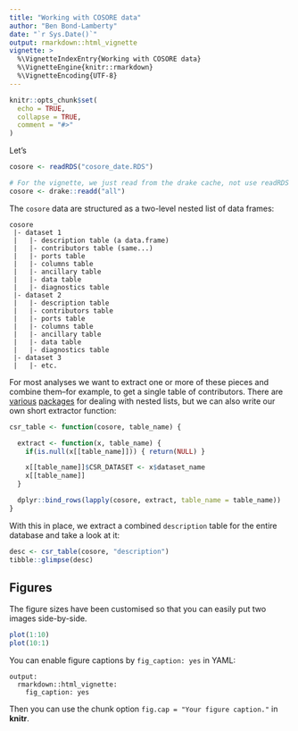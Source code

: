 ```yaml
---
title: "Working with COSORE data"
author: "Ben Bond-Lamberty"
date: "`r Sys.Date()`"
output: rmarkdown::html_vignette
vignette: >
  %\VignetteIndexEntry{Working with COSORE data}
  %\VignetteEngine{knitr::rmarkdown}
  %\VignetteEncoding{UTF-8}
---
```


```r
knitr::opts_chunk$set(
  echo = TRUE,
  collapse = TRUE,
  comment = "#>"
)
```

Let's 

```r
cosore <- readRDS("cosore_date.RDS")
```

```r
# For the vignette, we just read from the drake cache, not use readRDS as above
cosore <- drake::readd("all")
```

The `cosore` data are structured as a two-level nested list of data frames:

```
cosore
 |- dataset 1
 |   |- description table (a data.frame)
 |   |- contributors table (same...)
 |   |- ports table
 |   |- columns table
 |   |- ancillary table
 |   |- data table
 |   |- diagnostics table
 |- dataset 2
 |   |- description table
 |   |- contributors table
 |   |- ports table
 |   |- columns table
 |   |- ancillary table
 |   |- data table
 |   |- diagnostics table
 |- dataset 3
 |   |- etc.
```

For most analyses we want to extract one or more of these pieces and combine them--for example, to get a single table of contributors. There are [various](https://cran.r-project.org/package=purrr) [packages](https://cran.r-project.org/package=rlist) for dealing with nested lists, but we can also write our own short extractor function:

```r
csr_table <- function(cosore, table_name) {

  extract <- function(x, table_name) {
    if(is.null(x[[table_name]])) { return(NULL) }

    x[[table_name]]$CSR_DATASET <- x$dataset_name
    x[[table_name]]
  }

  dplyr::bind_rows(lapply(cosore, extract, table_name = table_name))
}
```

With this in place, we extract a combined `description` table for the entire database and take a look at it:

```r
desc <- csr_table(cosore, "description")
tibble::glimpse(desc)
```



## Figures

The figure sizes have been customised so that you can easily put two images side-by-side. 

```r
plot(1:10)
plot(10:1)
```

You can enable figure captions by `fig_caption: yes` in YAML:

    output:
      rmarkdown::html_vignette:
        fig_caption: yes

Then you can use the chunk option `fig.cap = "Your figure caption."` in **knitr**.

